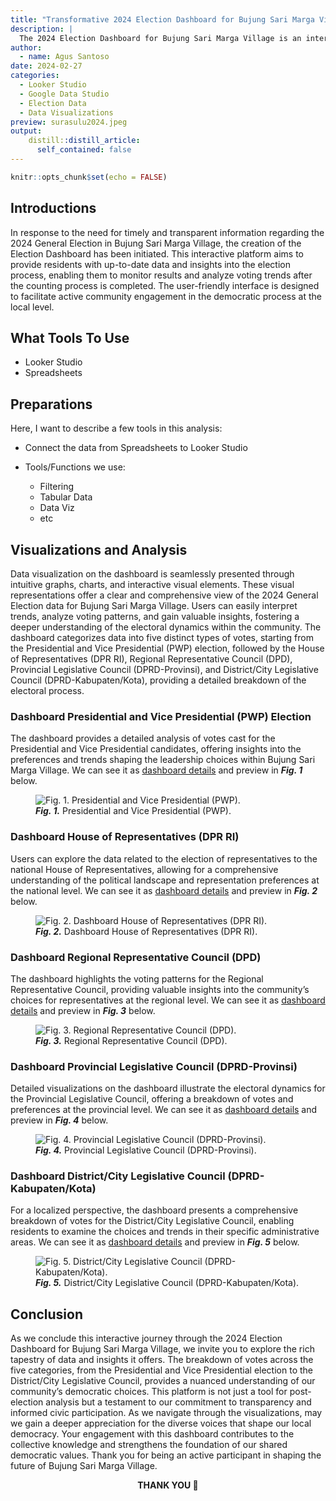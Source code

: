 ```yaml
---
title: "Transformative 2024 Election Dashboard for Bujung Sari Marga Village"
description: |
  The 2024 Election Dashboard for Bujung Sari Marga Village is an interactive platform presenting the latest data and information related to the 2024 General Election in Bujung Sari Marga Village. With an informative and user-friendly interface, this dashboard allows residents to monitor the progress, results, and data analysis of the election after the counting process is completed, supporting active participation of the community in the local democratic process.
author:
  - name: Agus Santoso
date: 2024-02-27
categories:
  - Looker Studio
  - Google Data Studio
  - Election Data
  - Data Visualizations
preview: surasulu2024.jpeg
output:
    distill::distill_article:
      self_contained: false
---
```



```r
knitr::opts_chunk$set(echo = FALSE)
```



## Introductions

In response to the need for timely and transparent information regarding the 2024 General Election in Bujung Sari Marga Village, the creation of the Election Dashboard has been initiated. This interactive platform aims to provide residents with up-to-date data and insights into the election process, enabling them to monitor results and analyze voting trends after the counting process is completed. The user-friendly interface is designed to facilitate active community engagement in the democratic process at the local level.


## What Tools To Use

- Looker Studio
- Spreadsheets


## Preparations

Here, I want to describe a few tools in this analysis:

- Connect the data from Spreadsheets to Looker Studio

- Tools/Functions we use:
  - Filtering
  - Tabular Data
  - Data Viz
  - etc
  
  
## Visualizations and Analysis
Data visualization on the dashboard is seamlessly presented through intuitive graphs, charts, and interactive visual elements. These visual representations offer a clear and comprehensive view of the 2024 General Election data for Bujung Sari Marga Village. Users can easily interpret trends, analyze voting patterns, and gain valuable insights, fostering a deeper understanding of the electoral dynamics within the community.
The dashboard categorizes data into five distinct types of votes, starting from the Presidential and Vice Presidential (PWP) election, followed by the House of Representatives (DPR RI), Regional Representative Council (DPD), Provincial Legislative Council (DPRD-Provinsi), and District/City Legislative Council (DPRD-Kabupaten/Kota), providing a detailed breakdown of the electoral process.



### Dashboard Presidential and Vice Presidential (PWP) Election
The dashboard provides a detailed analysis of votes cast for the Presidential and Vice Presidential candidates, offering insights into the preferences and trends shaping the leadership choices within Bujung Sari Marga Village. We can see it as [dashboard details](https://lookerstudio.google.com/reporting/0ecbd21b-6e6f-44f7-8968-9db0494af136/page/IIcqD) and preview in ***Fig. 1*** below.

![***Fig. 1.*** Presidential and Vice Presidential (PWP).](ppwp.png)



### Dashboard House of Representatives (DPR RI)
Users can explore the data related to the election of representatives to the national House of Representatives, allowing for a comprehensive understanding of the political landscape and representation preferences at the national level. We can see it as [dashboard details](https://lookerstudio.google.com/reporting/31ee50f2-14e0-4c8b-a9e9-300ebaba6764/page/p_rrb75boned) and preview in ***Fig. 2*** below.

![***Fig. 2.*** Dashboard House of Representatives (DPR RI).](pdprri.png)



### Dashboard Regional Representative Council (DPD)
The dashboard highlights the voting patterns for the Regional Representative Council, providing valuable insights into the community's choices for representatives at the regional level. We can see it as [dashboard details](https://lookerstudio.google.com/reporting/c8e04eb1-44f8-4399-b68f-9c0db17061ce/page/HacqD) and preview in ***Fig. 3*** below.

![***Fig. 3.*** Regional Representative Council (DPD).](pdpd.png)



### Dashboard Provincial Legislative Council (DPRD-Provinsi)
Detailed visualizations on the dashboard illustrate the electoral dynamics for the Provincial Legislative Council, offering a breakdown of votes and preferences at the provincial level. We can see it as [dashboard details](https://lookerstudio.google.com/u/0/reporting/96740d84-6da0-4c03-b735-46e3768b8521/page/p_rrb75boned) and preview in ***Fig. 4*** below.

![***Fig. 4.*** Provincial Legislative Council (DPRD-Provinsi).](pdprd-prov.png)



### Dashboard District/City Legislative Council (DPRD-Kabupaten/Kota)
For a localized perspective, the dashboard presents a comprehensive breakdown of votes for the District/City Legislative Council, enabling residents to examine the choices and trends in their specific administrative areas. We can see it as [dashboard details](https://lookerstudio.google.com/reporting/d556b2c1-663d-4447-9939-765a80a07a10/page/p_rrb75boned) and preview in ***Fig. 5*** below.

![***Fig. 5.*** District/City Legislative Council (DPRD-Kabupaten/Kota).](pdprd-kabko.png)



## Conclusion
As we conclude this interactive journey through the 2024 Election Dashboard for Bujung Sari Marga Village, we invite you to explore the rich tapestry of data and insights it offers. The breakdown of votes across the five categories, from the Presidential and Vice Presidential election to the District/City Legislative Council, provides a nuanced understanding of our community's democratic choices. This platform is not just a tool for post-election analysis but a testament to our commitment to transparency and informed civic participation. As we navigate through the visualizations, may we gain a deeper appreciation for the diverse voices that shape our local democracy. Your engagement with this dashboard contributes to the collective knowledge and strengthens the foundation of our shared democratic values. Thank you for being an active participant in shaping the future of Bujung Sari Marga Village.



<center> **THANK YOU 🙌** </center>















